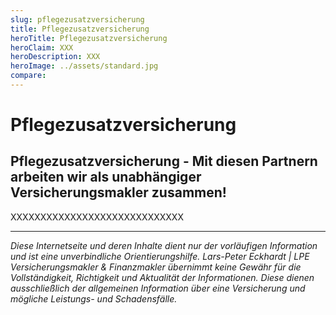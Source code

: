 ```yaml
---
slug: pflegezusatzversicherung
title: Pflegezusatzversicherung
heroTitle: Pflegezusatzversicherung
heroClaim: XXX
heroDescription: XXX
heroImage: ../assets/standard.jpg
compare: 
---
```


<ProvenExpert />

# Pflegezusatzversicherung











<ContactAndCompareBox />
<ProvenExpert />

## Pflegezusatzversicherung - Mit diesen Partnern arbeiten wir als unabhängiger Versicherungsmakler zusammen!

XXXXXXXXXXXXXXXXXXXXXXXXXXXXX

---

_Diese Internetseite und deren Inhalte dient nur der vorläufigen Information und ist eine unverbindliche Orientierungshilfe. Lars-Peter Eckhardt | LPE Versicherungsmakler & Finanzmakler übernimmt keine Gewähr für die Vollständigkeit,
Richtigkeit und Aktualität der Informationen. Diese dienen ausschließlich der allgemeinen Information über eine Versicherung und mögliche Leistungs- und Schadensfälle._